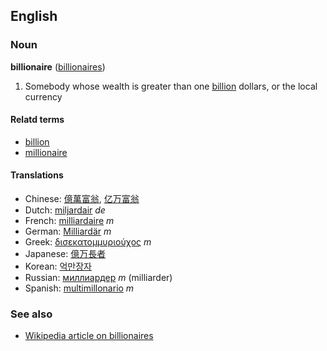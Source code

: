 ==English==
===Noun===
'''billionaire''' ([[billionaires]])

# Somebody whose wealth is greater than one [[billion]] dollars, or the local currency<!-- this probably depends on the value of the local currency -->

====Relatd terms====
*[[billion]]
*[[millionaire]]

====Translations====
*Chinese: [[億萬富翁]], [[亿万富翁]]
*Dutch: [[miljardair]] ''de''
*French: [[milliardaire]] ''m''
*German: [[Milliardär]] ''m''
*Greek: [[δισεκατομμυριούχος]] ''m''
*Japanese: [[億万長者]]
*Korean: [[억만장자]]
*Russian: [[миллиардер]] ''m'' (milliarder)
*Spanish: [[multimillonario]] ''m''<!-- multi- may depend on context and currency? -->

===See also===
*[[w:billionaire|Wikipedia article on billionaires]]